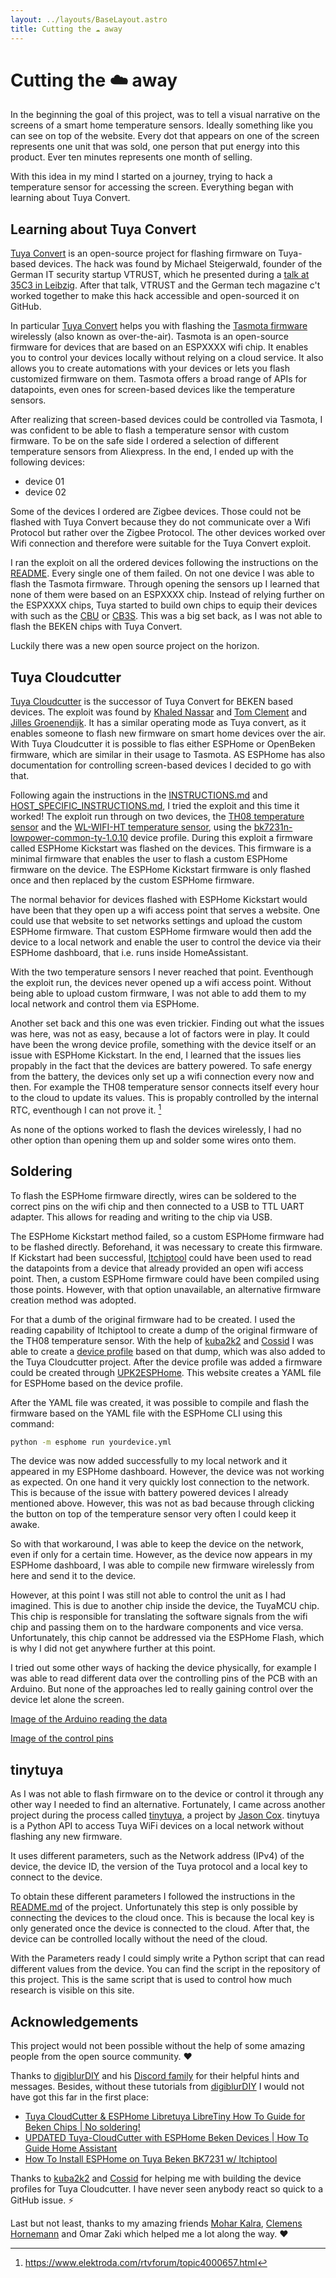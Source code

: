 ```yaml
---
layout: ../layouts/BaseLayout.astro
title: Cutting the ☁️ away
---
```


# Cutting the ☁️ away

In the beginning the goal of this project, was to tell a visual narrative on the screens of a smart home temperature sensors. Ideally something like you can see on top of the website. Every dot that appears on one of the screen represents one unit that was sold, one person that put energy into this product. Ever ten minutes represents one month of selling.

With this idea in my mind I started on a journey, trying to hack a temperature sensor for accessing the screen. Everything began with learning about Tuya Convert.

## Learning about Tuya Convert

[Tuya Convert](https://github.com/ct-Open-Source/tuya-convert) is an open-source project for flashing firmware on Tuya-based devices. The hack was found by Michael Steigerwald, founder of the German IT security startup VTRUST, which he presented during a [talk at 35C3 in Leibzig](https://media.ccc.de/v/35c3-9723-smart_home_-_smart_hack).
After that talk, VTRUST and the German tech magazine c't worked together to make this hack accessible and open-sourced it on GitHub.

In particular [Tuya Convert](https://github.com/ct-Open-Source/tuya-convert) helps you with flashing the [Tasmota firmware](https://tasmota.github.io/docs/) wirelessly (also known as over-the-air). Tasmota is an open-source firmware for devices that are based on an ESPXXXX wifi chip. It enables you to control your devices locally without relying on a cloud service. It also allows you to create automations with your devices or lets you flash customized firmware on them. Tasmota offers a broad range of APIs for datapoints, even ones for screen-based devices like the temperature sensors.

After realizing that screen-based devices could be controlled via Tasmota, I was confident to be able to flash a temperature sensor with custom firmware. To be on the safe side I ordered a selection of different temperature sensors from Aliexpress. In the end, I ended up with the following devices:

- device 01
- device 02

Some of the devices I ordered are Zigbee devices. Those could not be flashed with Tuya Convert because they do not communicate over a Wifi Protocol but rather over the Zigbee Protocol.
The other devices worked over Wifi connection and therefore were suitable for the Tuya Convert exploit.

I ran the exploit on all the ordered devices following the instructions on the [README](https://github.com/ct-Open-Source/tuya-convert/blob/master/README.md). Every single one of them failed. On not one device I was able to flash the Tasmota firmware. Through opening the sensors up I learned that none of them were based on an ESPXXXX chip. Instead of relying further on the ESPXXXX chips, Tuya started to build own chips to equip their devices with such as the [CBU](https://developer.tuya.com/en/docs/iot/cbu-module-datasheet?id=Ka07pykl5dk4u) or [CB3S](https://developer.tuya.com/en/docs/iot/cb3s?id=Kai94mec0s076). This was a big set back, as I was not able to flash the BEKEN chips with Tuya Convert.

Luckily there was a new open source project on the horizon.

## Tuya Cloudcutter

[Tuya Cloudcutter](https://github.com/tuya-cloudcutter/tuya-cloudcutter) is the successor of Tuya Convert for BEKEN based devices. The exploit was found by [Khaled Nassar](https://twitter.com/kmhnassar) and [Tom Clement](https://twitter.com/Tom_Clement) and [Jilles Groenendijk](https://twitter.com/jilles_com). It has a similar operating mode as Tuya convert, as it enables someone to flash new firmware on smart home devices over the air. With Tuya Cloudcutter it is possible to flas either ESPHome or OpenBeken firmware, which are similar in their usage to Tasmota. AS ESPHome has also documentation for controlling screen-based devices I decided to go with that.

Following again the instructions in the [INSTRUCTIONS.md](https://github.com/tuya-cloudcutter/tuya-cloudcutter/blob/main/INSTRUCTIONS.md) and [HOST_SPECIFIC_INSTRUCTIONS.md](https://github.com/tuya-cloudcutter/tuya-cloudcutter/blob/main/HOST_SPECIFIC_INSTRUCTIONS.md), I tried the exploit and this time it worked! The exploit run through on two devices, the [TH08 temperature sensor](https://de.aliexpress.com/item/1005004755749389.html) and the [WL-WIFI-HT temperature sensor](https://www.amazon.de/dp/B0B8HSJ4WG), using the [bk7231n-lowpower-common-ty-1.0.10](https://github.com/tuya-cloudcutter/tuya-cloudcutter.github.io/blob/master/profiles/bk7231n-lowpower-common-ty-1.0.10-sdk-2.3.1-40.00.json) device profile. During this exploit a firmware called ESPHome Kickstart was flashed on the devices. This firmware is a minimal firmware that enables the user to flash a custom ESPHome firmware on the device. The ESPHome Kickstart firmware is only flashed once and then replaced by the custom ESPHome firmware.

The normal behavior for devices flashed with ESPHome Kickstart would have been that they open up a wifi access point that serves a website. One could use that website to set networks settings and upload the custom ESPHome firmware. That custom ESPHome firmware would then add the device to a local network and enable the user to control the device via their ESPHome dashboard, that i.e. runs inside HomeAssistant.

With the two temperature sensors I never reached that point. Eventhough the exploit run, the devices never opened up a wifi access point. Without being able to upload custom firmware, I was not able to add them to my local network and control them via ESPHome.

Another set back and this one was even trickier. Finding out what the issues was here, was not as easy, because a lot of factors were in play. It could have been the wrong device profile, something with the device itself or an issue with ESPHome Kickstart. In the end, I learned that the issues lies propably in the fact that the devices are battery powered. To safe energy from the battery, the devices only set up a wifi connection every now and then. For example the TH08 temperature sensor connects itself every hour to the cloud to update its values. This is propably controlled by the internal RTC, eventhough I can not prove it. [^1]

As none of the options worked to flash the devices wirelessly, I had no other option than opening them up and solder some wires onto them.

## Soldering

To flash the ESPHome firmware directly, wires can be soldered to the correct pins on the wifi chip and then connected to a USB to TTL UART adapter. This allows for reading and writing to the chip via USB.

The ESPHome Kickstart method failed, so a custom ESPHome firmware had to be flashed directly. Beforehand, it was necessary to create this firmware. If Kickstart had been successful, [ltchiptool](https://docs.libretiny.eu/docs/flashing/tools/ltchiptool/) could have been used to read the datapoints from a device that already provided an open wifi access point. Then, a custom ESPHome firmware could have been compiled using those points. However, with that option unavailable, an alternative firmware creation method was adopted.

For that a dumb of the original firmware had to be created. I used the reading capability of ltchiptool to create a dump of the original firmware of the TH08 temperature sensor. With the help of [kuba2k2](https://github.com/kuba2k2) and [Cossid](https://github.com/Cossid) I was able to create a [device profile](https://github.com/tuya-cloudcutter/tuya-cloudcutter.github.io/blob/master/devices/emylo-csac905-temperature-and-humidity-sensor-display.json) based on that dump, which was also added to the Tuya Cloudcutter project. After the device profile was added a firmware could be created through [UPK2ESPHome](https://upk.libretiny.eu/). This website creates a YAML file for ESPHome based on the device profile.

After the YAML file was created, it was possible to compile and flash the firmware based on the YAML file with the ESPHome CLI using this command:

```bash
python -m esphome run yourdevice.yml
```

The device was now added successfully to my local network and it appeared in my ESPHome dashboard. However, the device was not working as expected. On one hand it very quickly lost connection to the network. This is because of the issue with battery powered devices I already mentioned above. However, this was not as bad because through clicking the button on top of the temperature sensor very often I could keep it awake.

So with that workaround, I was able to keep the device on the network, even if only for a certain time. However, as the device now appears in my ESPHome dashboard, I was able to compile new firmware wirelessly from here and send it to the device.

However, at this point I was still not able to control the unit as I had imagined. This is due to another chip inside the device, the TuyaMCU chip. This chip is responsible for translating the software signals from the wifi chip and passing them on to the hardware components and vice versa. Unfortunately, this chip cannot be addressed via the ESPHome Flash, which is why I did not get anywhere further at this point.

I tried out some other ways of hacking the device physically, for example I was able to read different data over the controlling pins of the PCB with an Arduino. But none of the approaches led to really gaining control over the device let alone the screen.

[Image of the Arduino reading the data]("")

[Image of the control pins]("")

## tinytuya

As I was not able to flash firmware on to the device or control it through any other way I needed to find an alternative. Fortunately, I came across another project during the process called [tinytuya](https://github.com/jasonacox/tinytuya), a project by [Jason Cox](https://github.com/jasonacox). tinytuya is a Python API to access Tuya WiFi devices on a local network without flashing any new firmware.

It uses different parameters, such as the Network address (IPv4) of the device, the device ID, the version of the Tuya protocol and a local key to connect to the device.

To obtain these different parameters I followed the instructions in the [README.md](https://github.com/jasonacox/tinytuya/blob/master/README.md) of the project. Unfortunately this step is only possible by connecting the devices to the cloud once. This is because the local key is only generated once the device is connected to the cloud. After that, the device can be controlled locally without the need of the cloud.

With the Parameters ready I could simply write a Python script that can read different values from the device. You can find the script in the repository of this project. This is the same script that is used to control how much research is visible on this site.

## Acknowledgements

This project would not been possible without the help of some amazing people from the open source community. ❤️

Thanks to [digiblurDIY](https://www.youtube.com/@digiblurDIY) and his [Discord family](https://Fdiscord.gg/bNtTF2v) for their helpful hints and messages. Besides, without these tutorials from [digiblurDIY](https://www.youtube.com/@digiblurDIY) I would not have got this far in the first place:

- [Tuya CloudCutter & ESPHome Libretuya LibreTiny How To Guide for Beken Chips | No soldering!](https://youtu.be/i9HokGpj-kE?si=mOb09CRKDw6YJlEw)
- [UPDATED Tuya-CloudCutter with ESPHome Beken Devices | How To Guide Home Assistant](https://youtu.be/VFsuza3UAhk?si=e4LptlxY4WgKnE6t)
- [How To Install ESPHome on Tuya Beken BK7231 w/ ltchiptool](https://youtu.be/t0o8nMbqOSA?si=5XdB87ZRBpE-bYPP)

Thanks to [kuba2k2](https://github.com/kuba2k2) and [Cossid](https://github.com/Cossid) for helping me with building the device profiles for Tuya Cloudcutter. I have never seen anybody react so quick to a GitHub issue. ⚡️

Last but not least, thanks to my amazing friends [Mohar Kalra](https://mkalra.me/), [Clemens Hornemann](https://kunst.pictures/) and Omar Zaki which helped me a lot along the way. ❤️

[^1]: https://www.elektroda.com/rtvforum/topic4000657.html
